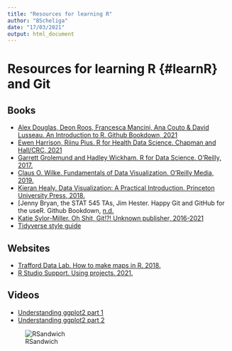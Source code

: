 ```yaml
---
title: "Resources for learning R"
author: "BScheliga"
date: "17/03/2021"
output: html_document
---
```


# Resources for learning R {#learnR} and Git

## Books

* [Alex Douglas, Deon Roos, Francesca Mancini, Ana Couto & David Lusseau. An Introduction to R. Github Bookdown, 2021](https://intro2r.com/index.html)
* [Ewen Harrison, Riinu Pius. R for Health Data Science. Chapman and Hall/CRC, 2021](https://argoshare.is.ed.ac.uk/healthyr_book/)
* [Garrett Grolemund and Hadley Wickham. R for Data Science. O'Reilly, 2017.](https://r4ds.had.co.nz/index.html)
* [Claus O. Wilke. Fundamentals of Data Visualization. O’Reilly Media, 2019.](https://clauswilke.com/dataviz/)
* [Kieran Healy. Data Visualization: A Practical Introduction. Princeton University Press, 2018.](https://socviz.co/)
* [Jenny Bryan, the STAT 545 TAs, Jim Hester. Happy Git and GitHub for the useR. Github Bookdown, [n.d.](https://happygitwithr.com/)
* [Katie Sylor-Miller. Oh Shit, Git!?! Unknown publisher, 2016-2021](https://ohshitgit.com/)
* [Tidyverse style guide](https://style.tidyverse.org/)

## Websites

*  [Trafford Data Lab. How to make maps in R. 2018.](https://medium.com/@traffordDataLab/lets-make-a-map-in-r-7bd1d9366098)
*  [R Studio Support. Using projects. 2021.](https://support.rstudio.com/hc/en-us/articles/200526207-Using-Projects)

## Videos

* [Understanding ggplot2 part 1](https://www.youtube.com/watch?v=h29g21z0a68&ab_channel=ThomasLinPedersen)
* [Understanding ggplot2 part 2](https://www.youtube.com/watch?v=0m4yywqNPVY&t=0s&ab_channel=ThomasLinPedersen)

![RSandwich](/pictures/RSandwich.png)
